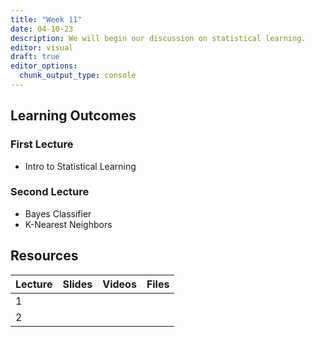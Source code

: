 ```yaml
---
title: "Week 11"
date: 04-10-23
description: We will begin our discussion on statistical learning.
editor: visual
draft: true
editor_options: 
  chunk_output_type: console
---
```


## Learning Outcomes

### First Lecture

-   Intro to Statistical Learning

### Second Lecture

-   Bayes Classifier
-   K-Nearest Neighbors

## Resources

| Lecture | Slides | Videos | Files |
|---------|--------|--------|-------|
| 1       |        |        |       |
| 2       |        |        |       |
